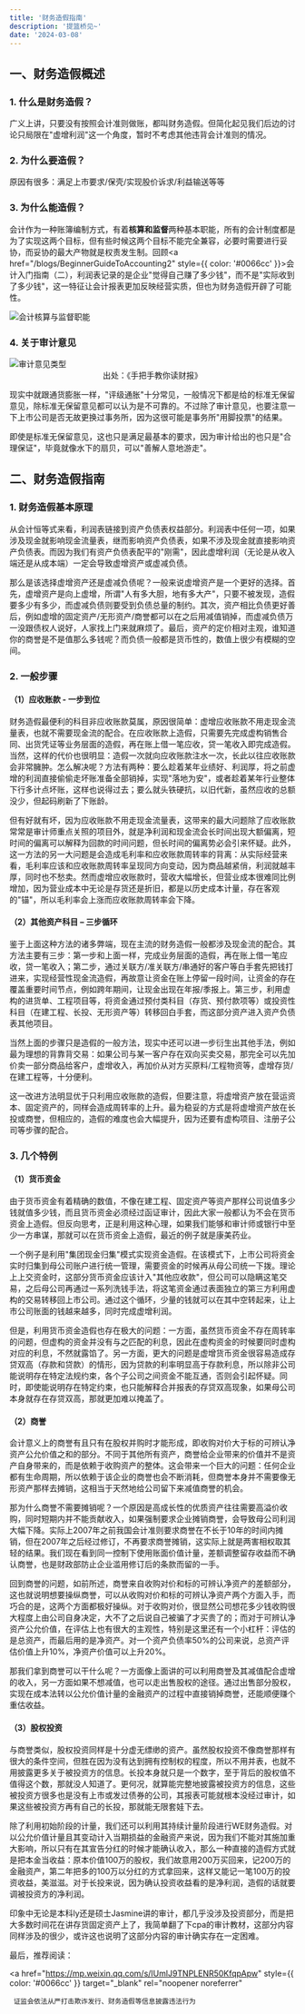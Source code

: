 ```yaml
---
title: '财务造假指南'
description: '提篮桥见~'
date: '2024-03-08'
---
```


## 一、财务造假概述

### 1. 什么是财务造假？

广义上讲，只要没有按照会计准则做账，都叫财务造假。但简化起见我们后边的讨论只局限在"虚增利润"这一个角度，暂时不考虑其他违背会计准则的情况。

### 2. 为什么要造假？

原因有很多：满足上市要求/保壳/实现股价诉求/利益输送等等

### 3. 为什么能造假？

会计作为一种账簿编制方式，有着**核算和监督**两种基本职能，所有的会计制度都是为了实现这两个目标，但有些时候这两个目标不能完全兼容，必要时需要进行妥协，而妥协的最大产物就是权责发生制。回顾<a href="/blogs/BeginnerGuideToAccounting2" style={{ color: '#0066cc' }}>会计入门指南（二）</a>，利润表记录的是企业"觉得自己赚了多少钱"，而不是"实际收到了多少钱"，这一特征让会计报表更加反映经营实质，但也为财务造假开辟了可能性。

<div style={{ display: 'flex', justifyContent: 'center', margin: '20px 0' }}>
  <img
    src="/images/blog/FinancialFraudAnalysis/1.png"
    alt="会计核算与监督职能"
    style={{ maxWidth: '100%', height: 'auto' }}
  />
</div>

### 4. 关于审计意见

<div style={{ display: 'flex', justifyContent: 'center', margin: '20px 0' }}>
  <img
    src="/images/blog/FinancialFraudAnalysis/2.png"
    alt="审计意见类型"
    style={{ maxWidth: '100%', height: 'auto' }}
  />
</div>

<center>出处：《手把手教你读财报》</center>

现实中就跟通货膨胀一样，"评级通胀"十分常见，一般情况下都是给的标准无保留意见，除标准无保留意见都可以认为是不可靠的。不过除了审计意见，也要注意一下上市公司是否无故更换过事务所，因为这很可能是事务所"用脚投票"的结果。

即使是标准无保留意见，这也只是满足最基本的要求，因为审计给出的也只是"合理保证"，毕竟就像水下的扇贝，可以"善解人意地游走"。

## 二、财务造假指南

### 1. 财务造假基本原理

从会计恒等式来看，利润表链接到资产负债表权益部分。利润表中任何一项，如果涉及现金就影响现金流量表，继而影响资产负债表，如果不涉及现金就直接影响资产负债表。而因为我们有资产负债表配平的"刚需"，因此虚增利润（无论是从收入端还是从成本端）一定会导致虚增资产或虚减负债。

那么是该选择虚增资产还是虚减负债呢？一般来说虚增资产是一个更好的选择。首先，虚增资产是向上虚增，所谓"人有多大胆，地有多大产"，只要不被发现，造假要多少有多少，而虚减负债则要受到负债总量的制约。其次，资产相比负债更好善后，例如虚增的固定资产/无形资产/商誉都可以在之后用减值销掉，而虚减负债万一没跟债权人说好，人家找上门来就麻烦了。最后，资产的定价相对主观，谁知道你的商誉是不是值那么多钱呢？而负债一般都是货币性的，数值上很少有模糊的空间。

### 2. 一般步骤

#### （1）应收账款 - 一步到位

财务造假最便利的科目非应收账款莫属，原因很简单：虚增应收账款不用走现金流量表，也就不需要现金流的配合。在应收账款上造假，只需要先完成虚构销售合同、出货凭证等业务层面的造假，再在账上借一笔应收，贷一笔收入即完成造假。当然，这样的代价也很明显：造假一次就向应收账款注水一次，长此以往应收账款会非常臃肿。怎么解决呢？方法有两种：要么趁着某年业绩好、利润厚，将之前虚增的利润直接偷偷走坏账准备全部销掉，实现"落地为安"，或者趁着某年行业整体下行多计点坏账，这样也说得过去；要么就头铁硬抗，以旧代新，虽然应收的总额没少，但起码刷新了下账龄。

但有好就有坏，因为应收账款不用走现金流量表，这带来的最大问题除了应收账款常常是审计师重点关照的项目外，就是净利润和现金流会长时间出现大额偏离，短时间的偏离可以解释为回款的时间问题，但长时间的偏离势必会引来怀疑。此外，这一方法的另一大问题是会造成毛利率和应收账款周转率的背离：从实际经营来看，毛利率应该和应收账款周转率呈现同方向变动，因为商品越紧俏，利润就越丰厚，同时也不愁卖。然而虚增应收账款时，营收大幅增长，但营业成本很难同比例增加，因为营业成本中无论是存货还是折旧，都是以历史成本计量，存在客观的"锚"，所以毛利率会上涨而应收账款周转率会下降。

#### （2）其他资产科目 – 三步循环

鉴于上面这种方法的诸多弊端，现在主流的财务造假一般都涉及现金流的配合。其方法主要有三步：第一步和上面一样，完成业务层面的造假，再在账上借一笔应收，贷一笔收入；第二步，通过关联方/准关联方/串通好的客户等白手套先把钱打进来，实现经营性现金流造假，再故意让资金在账上停留一段时间，让资金的存在覆盖重要时间节点，例如跨年期间，让现金出现在年报/季报上。第三步，利用虚构的进货单、工程项目等，将资金通过预付类科目（存货、预付款项等）或投资性科目（在建工程、长投、无形资产等）转移回白手套，而这部分资产进入资产负债表其他项目。

当然上面的步骤只是造假的一般方法，现实中还可以进一步衍生出其他手法，例如最为理想的背靠背交易：如果公司与某一客户存在双向买卖交易，那完全可以先加价卖一部分商品给客户，虚增收入，再加价从对方买原料/工程物资等，虚增存货/在建工程等，十分便利。

这一改进方法明显优于只利用应收账款的造假，但要注意，将虚增资产放在营运资本、固定资产的，同样会造成周转率的上升。最为稳妥的方式是将虚增资产放在长投或商誉，但相应的，造假的难度也会大幅提升，因为还要有虚构项目、注册子公司等步骤的配合。

### 3. 几个特例

#### （1）货币资金

由于货币资金有着精确的数值，不像在建工程、固定资产等资产那样公司说值多少钱就值多少钱，而且货币资金必须经过函证审计，因此大家一般都认为不会在货币资金上造假。但反向思考，正是利用这种心理，如果我们能够和审计师或银行中至少一方串谋，那就可以在货币资金上造假，最近的例子就是康美药业。

一个例子是利用"集团现金归集"模式实现资金造假。在该模式下，上市公司将资金实时归集到母公司账户进行统一管理，需要资金的时候再从母公司统一下拨。理论上上交资金时，这部分货币资金应该计入"其他应收款"，但公司可以隐瞒这笔交易，之后母公司再通过一系列洗钱手法，将这笔资金通过表面独立的第三方利用虚构的交易转移回上市公司。通过这个循环，少量的钱就可以在其中空转起来，让上市公司账面的钱越来越多，同时完成虚增利润。

但是，利用货币资金造假也存在极大的问题：一方面，虽然货币资金不存在周转率的问题，但虚构的资金并没有与之匹配的利息，因此在虚构资金的时候要同时虚构对应的利息，不然就露馅了。另一方面，更大的问题是虚增货币资金很容易造成存贷双高（存款和贷款）的情形，因为贷款的利率明显高于存款利息，所以除非公司能说明存在特定法规约束，各个子公司之间资金不能互通，否则会引起怀疑。同时，即使能说明存在特定约束，也只能解释合并报表的存贷双高现象，如果母公司本身就存在存贷双高，那就更加难以掩盖了。

#### （2）商誉

会计意义上的商誉有且只有在股权并购时才能形成，即收购对价大于标的可辨认净资产公允价值之和的部分。不同于其他所有资产，商誉给企业带来的价值并不是资产自身带来的，而是依赖于收购资产的整体。这会带来一个巨大的问题：任何企业都有生命周期，所以依赖于该企业的商誉也会不断消耗，但商誉本身并不需要像无形资产那样去摊销，这相当于天然地给公司留下来减值商誉的机会。

那为什么商誉不需要摊销呢？一个原因是高成长性的优质资产往往需要高溢价收购，同时短期内并不能贡献收入，如果强制要求企业摊销商誉，会导致母公司利润大幅下降。实际上2007年之前我国会计准则要求商誉在不长于10年的时间内摊销，但在2007年之后经过修订，不再要求商誉摊销，这实际上就是两害相权取其轻的结果。我们现在看到同一控制下使用账面价值计量，差额调整留存收益而不确认商誉，也是财政部防止企业滥用修订后的条款而留的一手。

回到商誉的问题，如前所述，商誉来自收购对价和标的可辨认净资产的差额部分，这也就说明想要操纵商誉，可以从收购对价和标的可辨认净资产两个方面入手，而巧合的是，这两个方面都极好操纵。对于收购对价，很显然公司想花多少钱收购很大程度上由公司自身决定，大不了之后说自己被骗了才买贵了的；而对于可辨认净资产公允价值，在评估上也有很大的主观性，特别是这里还有一个小杠杆：评估的是总资产，而最后用的是净资产。对一个资产负债率50%的公司来说，总资产评估价值上升10%，净资产价值可以上升20%。

那我们拿到商誉可以干什么呢？一方面像上面讲的可以利用商誉及其减值配合虚增的收入，另一方面如果不想减值，也可以走出售股权的途径。通过出售部分股权，实现在成本法转以公允价值计量的金融资产的过程中直接销掉商誉，还能顺便赚个重估收益。

#### （3）股权投资

与商誉类似，股权投资同样是十分虚无缥缈的资产。虽然股权投资不像商誉那样有很大的条件空间，但胜在因为没有达到拥有控制权的程度，所以不用并表，也就不用披露更多关于被投资方的信息。长投本身就只是一个数字，至于背后的股权值不值得这个数，那就没人知道了。更何况，就算能完整地披露被投资方的信息，这些被投资方很多也是没有上市或发过债券的公司，其报表可能就根本没经过审计，如果这些被投资方再有自己的长投，那就能无限套娃下去。

除了利用初始阶段的计量，我们还可以利用其持续计量阶段进行WE财务造假。对以公允价值计量且其变动计入当期损益的金融资产来说，因为我们不能对其施加重大影响，所以只有在其宣告分红的时候才能确认收入，那么一种直接的造假方式就是把本金当收益：原本价值100万的股权，我们故意用200万买回来，记200万的金融资产，第二年把多的100万以分红的方式拿回来，这样又能记一笔100万的投资收益，美滋滋。对于长投来说，因为确认投资收益看的是净利润，造假的话就要调被投资方的净利润。

印象中无论是本科ly还是硕士Jasmine讲的审计，都几乎没涉及投资部分，而是把大多数时间花在讲存货固定资产上了，我简单翻了下cpa的审计教材，这部分内容同样涉及的很少，或许这也说明了这部分内容的审计确实存在一定困难。

最后，推荐阅读：

<a
href="https://mp.weixin.qq.com/s/IUmlJ9TNPLENR50KfqpApw"
style={{ color: '#0066cc' }}
target="\_blank"
rel="noopener noreferrer"

>

     证监会依法从严打击欺诈发行、财务造假等信息披露违法行为

   </a>
